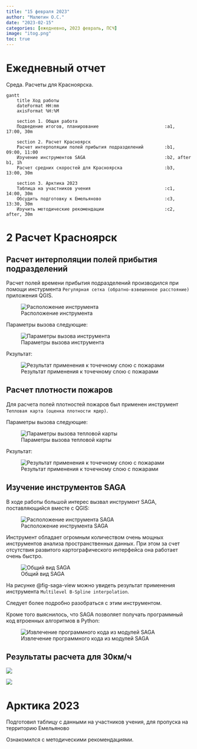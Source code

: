 ```yaml
---
title: "15 февраля 2023"
author: "Малютин О.С."
date: "2023-02-15"
categories: [ежедневно, 2023 февраль, ПСЧ]
image: "itog.png"
toc: true
---
```


# Ежедневный отчет

Среда. Расчеты для Красноярска.

```mermaid
gantt
    title Ход работы
    dateFormat HH:mm
    axisFormat %H:%M

    section 1. Общая работа
    Подведение итогов, планирование                         :a1, 17:00, 30m

    section 2. Расчет Красноярск
    Расчет интерполяции полей прибытия подразделений        :b1, 09:00, 11:00
    Изучение инструментов SAGA                              :b2, after b1, 1h
    Расчет средних скоростей для Красноярска                :b3, 13:00, 30m

    section 3. Арктика 2023
    Таблица на участников учения                            :c1, 14:00, 30m
    Обсудить подготовку к Емельяново                        :c3, 13:30, 30m
    Изучить методические рекомендации                       :c2, after, 30m
```



# 2 Расчет Красноярск

## Расчет интерполяции полей прибытия подразделений

Расчет полей времени прибытия подразделений производился при помощи инстурмента `Регулярная сетка (обратно-взвешенное расстояние)` приложения QGIS. 

![Расположение инструмента](regular_grid.png){#fig-regular-grid}

Параметры вызова следующие:

![Параметры вызова инструмента](tarr_time_fields.png){#fig-tarr-time-fields}

Ркзультат:

![Результат применения к точечному слою с пожарами](settings_slider.png){#fig-settings-slider}

## Расчет плотности пожаров

Для расчета полей плотностей пожаров был применен инструмент `Тепловая карта (оценка плотности ядер)`.

Параметры вызова следующие:

![Параметры вызова тепловой карты](settings_heatmap.png){#fig-settings_heatmap}

Ркзультат:

![Результат применения к точечному слою с пожарами](density.png){#fig-density}

## Изучение инструментов SAGA

В ходе работы большой интерес вызвал инструмент SAGA, поставляющийся вместе с QGIS:

![Расположение инструмента SAGA](SAGA.png){#fig-saga}

Инструмент обладает огромным количеством очень мощных инструментов анализа пространственных данных. При этом за счет отсутствия развитого картографического интерфейса она работает очень быстро. 

![Общий вид SAGA](saga_view.png){#fig-saga-view}

На рисунке @fig-saga-view можно увидеть результат применения инструмента `Multilevel B-Spline interpolation`.

Следует более подробно разобраться с этим инструментом.

Кроме того выяснилось, что SAGA позволяет получать программный код втроенных алгоритмов в Python:

![Извлечение программного кода из модулей SAGA](SAGA_codesave.png){#fig-saga-save}

## Результаты расчета для 30км/ч

![](kras_results.png){#fig-result-30}

![](kras_graphs.png){#fig-result-30-gr}

# Арктика 2023

Подготовил таблицу с данными на участников учения, для пропуска на территорию Емельяново

Ознакомился с методическими рекомендациями.

